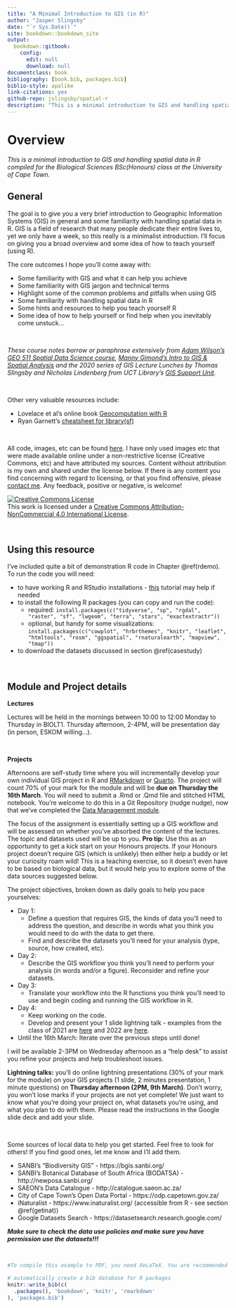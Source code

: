 ```yaml
--- 
title: "A Minimal Introduction to GIS (in R)"
author: "Jasper Slingsby"
date: "`r Sys.Date()`"
site: bookdown::bookdown_site
output: 
  bookdown::gitbook:
    config:
      edit: null
      download: null
documentclass: book
bibliography: [book.bib, packages.bib]
biblio-style: apalike
link-citations: yes
github-repo: jslingsby/spatial-r
description: "This is a minimal introduction to GIS and handling spatial data in R compiled for the Biological Sciences BSc(Honours) class at the University of Cape Town."
---
```


# Overview

_This is a minimal introduction to GIS and handling spatial data in R compiled for the Biological Sciences BSc(Honours) class at the University of Cape Town._


## General

The goal is to give you a very brief introduction to Geographic Information Systems (GIS) in general and some familiarity with handling spatial data in R. GIS is a field of research that many people dedicate their entire lives to, yet we only have a week, so this really is a minimalist introduction. I'll focus on giving you a broad overview and some idea of how to teach yourself (using R).

The core outcomes I hope you'll come away with:

* Some familiarity with GIS and what it can help you achieve
* Some familiarity with GIS jargon and technical terms
* Highlight some of the common problems and pitfalls when using GIS
* Some familiarity with handling spatial data in R
* Some hints and resources to help you teach yourself R
* Some idea of how to help yourself or find help when you inevitably come unstuck... 


<br>

_These course notes borrow or paraphrase extensively from [Adam Wilson's GEO 511 Spatial Data Science course](http://adamwilsonlabedu.github.io/GEO511/index.html), [Manny Gimond's Intro to GIS & Spatial Analysis](https://mgimond.github.io/Spatial/index.html) and the 2020 series of GIS Lecture Lunches by Thomas Slingsby and Nicholas Lindenberg from UCT Library's [GIS Support Unit](http://www.lib.uct.ac.za/lib/services/gis-support)._ 

<br>

Other very valuable resources include:

* Lovelace et al's online book [Geocomputation with R](https://geocompr.robinlovelace.net/)
* Ryan Garnett's [cheatsheet for library(sf)](https://github.com/rstudio/cheatsheets/blob/master/sf.pdf)

<br>

All code, images, etc can be found [here](https://github.com/jslingsby/spatial-r). I have only used images etc that were made available online under a non-restrictive license (Creative Commons, etc) and have attributed my sources. Content without attribution is my own and shared under the license below. If there is any content you find concerning with regard to licensing, or that you find offensive, please [contact me](https://www.ecologi.st/contact/). Any feedback, positive or negative, is welcome!

<a rel="license" href="http://creativecommons.org/licenses/by-nc/4.0/"><img alt="Creative Commons License" style="border-width:0" src="https://i.creativecommons.org/l/by-nc/4.0/88x31.png" /></a><br />This work is licensed under a <a rel="license" href="http://creativecommons.org/licenses/by-nc/4.0/">Creative Commons Attribution-NonCommercial 4.0 International License</a>.

<br>

## Using this resource {#using}

I've included quite a bit of demonstration R code in Chapter \@ref(rdemo). To run the code you will need:

* to have working R and RStudio installations - [this](https://learnr-examples.shinyapps.io/ex-setup-r/) tutorial may help if needed
* to install the following R packages (you can copy and run the code):
  - required: `install.packages(c("tidyverse", "sp", "rgdal", "raster", "sf", "lwgeom", "terra", "stars", "exactextractr"))`
  - optional, but handy for some visualizations: `install.packages(c("cowplot", "hrbrthemes", "knitr", "leaflet", "htmltools", "rosm", "ggspatial", "rnaturalearth", "mapview", "tmap"))`
* to download the datasets discussed in section \@ref(casestudy)

<br>

## Module and Project details

**Lectures** 

Lectures will be held in the mornings between 10:00 to 12:00 Monday to Thursday in BIOLT1. Thursday afternoon, 2-4PM, will be presentation day (in person, ESKOM willing...).

<br>

**Projects**

Afternoons are self-study time where you will incrementally develop your own individual GIS project in R and [RMarkdown](https://rmarkdown.rstudio.com/) or [Quarto](https://quarto.org/). The project will count 70% of your mark for the module and will be **due on Thursday the 16th March**. You will need to submit a .Rmd or .Qmd file and stitched HTML notebook. You're welcome to do this in a Git Repository (nudge nudge), now that we've completed the [Data Management module](https://www.ecologi.st/data-management/).

The focus of the assignment is essentially setting up a GIS workflow and will be assessed on whether you've absorbed the content of the lectures. The topic and datasets used will be up to you. **Pro tip:** Use this as an opportunity to get a kick start on your Honours projects. If your Honours project doesn't require GIS (which is unlikely) then either help a buddy or let your curiosity roam wild! This is a teaching exercise, so it doesn't even have to be based on biological data, but it would help you to explore some of the data sources suggested below.

The project objectives, broken down as daily goals to help you pace yourselves:

* Day 1: 
  - Define a question that requires GIS, the kinds of data you'll need to address the question, and describe in words what you think you would need to do with the data to get there.
  - Find and describe the datasets you’ll need for your analysis (type, source, how created, etc).
* Day 2: 
  - Describe the GIS workflow you think you'll need to perform your analysis (in words and/or a figure). Reconsider and refine your datasets.
* Day 3: 
  - Translate your workflow into the R functions you think you'll need to use and begin coding and running the GIS workflow in R.
* Day 4: 
  - Keep working on the code. 
  - Develop and present your 1 slide lightning talk - examples from the class of 2021 are [here](https://docs.google.com/presentation/d/1591HITImkhsf0VT96ae2JqAguy3K0lPeGn0-spA1M18/edit?usp=sharing) and 2022 are [here](https://docs.google.com/presentation/d/1C8kseabbqRiP1VFxnY_7znP7L2_QogmVjMMTB7mUflw/edit?usp=sharing).
* Until the 16th March: Iterate over the previous steps until done!

I will be available 2-3PM on Wednesday afternoon as a "help desk" to assist you refine your projects and help troubleshoot issues.

**Lightning talks:** you'll do online lightning presentations (30% of your mark for the module) on your GIS projects (1 slide, 2 minutes presentation, 1 minute questions) on **Thursday afternoon (2PM, 9th March)**. Don't worry, you won't lose marks if your projects are not yet complete! We just want to know what you're doing your project on, what datasets you're using, and what you plan to do with them. Please read the instructions in the Google slide deck and add your slide.

<br>

Some sources of local data to help you get started. Feel free to look for others! If you find good ones, let me know and I'll add them.

* SANBI's "Biodiversity GIS" - https://bgis.sanbi.org/
* SANBI's Botanical Database of South Africa (BODATSA) - http://newposa.sanbi.org/
* SAEON's Data Catalogue - http://catalogue.saeon.ac.za/
* City of Cape Town's Open Data Portal - https://odp.capetown.gov.za/
* iNaturalist - https://www.inaturalist.org/ (accessible from R - see section \@ref(getinat))
* Google Datasets Search - https://datasetsearch.research.google.com/


**_Make sure to check the data use policies and make sure you have permission use the datasets!!!_**


<br>

```r
#To compile this example to PDF, you need XeLaTeX. You are recommended to install TinyTeX (which includes XeLaTeX): <https://yihui.name/tinytex/>.

# automatically create a bib database for R packages
knitr::write_bib(c(
  .packages(), 'bookdown', 'knitr', 'rmarkdown'
), 'packages.bib')
```
